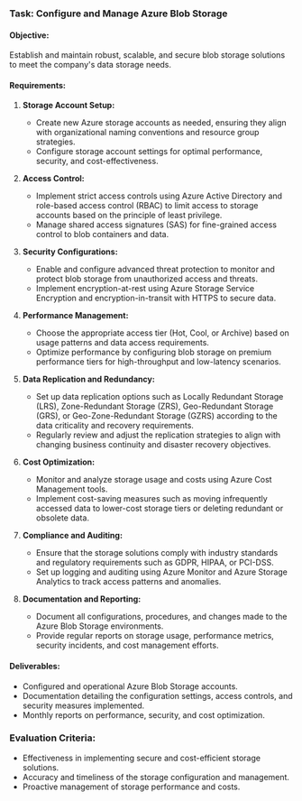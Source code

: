 ### Task: Configure and Manage Azure Blob Storage

#### Objective:
Establish and maintain robust, scalable, and secure blob storage solutions to meet the company's data storage needs.

#### Requirements:

1. **Storage Account Setup:**
   - Create new Azure storage accounts as needed, ensuring they align with organizational naming conventions and resource group strategies.
   - Configure storage account settings for optimal performance, security, and cost-effectiveness.

2. **Access Control:**
   - Implement strict access controls using Azure Active Directory and role-based access control (RBAC) to limit access to storage accounts based on the principle of least privilege.
   - Manage shared access signatures (SAS) for fine-grained access control to blob containers and data.

3. **Security Configurations:**
   - Enable and configure advanced threat protection to monitor and protect blob storage from unauthorized access and threats.
   - Implement encryption-at-rest using Azure Storage Service Encryption and encryption-in-transit with HTTPS to secure data.

4. **Performance Management:**
   - Choose the appropriate access tier (Hot, Cool, or Archive) based on usage patterns and data access requirements.
   - Optimize performance by configuring blob storage on premium performance tiers for high-throughput and low-latency scenarios.

5. **Data Replication and Redundancy:**
   - Set up data replication options such as Locally Redundant Storage (LRS), Zone-Redundant Storage (ZRS), Geo-Redundant Storage (GRS), or Geo-Zone-Redundant Storage (GZRS) according to the data criticality and recovery requirements.
   - Regularly review and adjust the replication strategies to align with changing business continuity and disaster recovery objectives.

6. **Cost Optimization:**
   - Monitor and analyze storage usage and costs using Azure Cost Management tools.
   - Implement cost-saving measures such as moving infrequently accessed data to lower-cost storage tiers or deleting redundant or obsolete data.

7. **Compliance and Auditing:**
   - Ensure that the storage solutions comply with industry standards and regulatory requirements such as GDPR, HIPAA, or PCI-DSS.
   - Set up logging and auditing using Azure Monitor and Azure Storage Analytics to track access patterns and anomalies.

8. **Documentation and Reporting:**
   - Document all configurations, procedures, and changes made to the Azure Blob Storage environments.
   - Provide regular reports on storage usage, performance metrics, security incidents, and cost management efforts.

#### Deliverables:
- Configured and operational Azure Blob Storage accounts.
- Documentation detailing the configuration settings, access controls, and security measures implemented.
- Monthly reports on performance, security, and cost optimization.

### Evaluation Criteria:
- Effectiveness in implementing secure and cost-efficient storage solutions.
- Accuracy and timeliness of the storage configuration and management.
- Proactive management of storage performance and costs.
